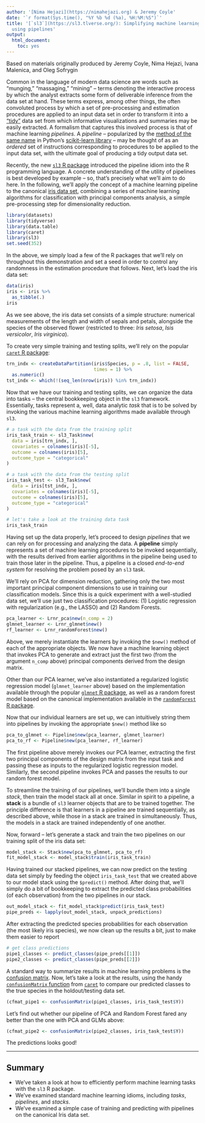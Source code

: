 ```yaml
---
author: '[Nima Hejazi](https://nimahejazi.org) & Jeremy Coyle'
date: '`r format(Sys.time(), "%Y %b %d (%a), %H:%M:%S")`'
title: '[`sl3`](https://sl3.tlverse.org/): Simplifying machine learning in R
  using pipelines'
output:
  html_document:
    toc: yes
---
```


Based on materials originally produced by Jeremy Coyle, Nima Hejazi, Ivana
Malenica, and Oleg Sofrygin

Common in the language of modern data science are words such as "munging,"
"massaging," "mining" -- terms denoting the interactive process by which the
analyst extracts some form of deliverable inference from the data set at hand.
These terms express, among other things, the often convoluted process by which a
set of pre-processing and estimation procedures are applied to an input data set
in order to transform it into a
["tidy"](http://vita.had.co.nz/papers/tidy-data.html) data set from which
informative visualizations and summaries may be easily extracted. A formalism
that captures this involved process is that of machine learning _pipelines_. A
_pipeline_ -- popularized by the [method of the same
name](http://scikit-learn.org/stable/modules/generated/sklearn.pipeline.Pipeline.html)
in Python's [scikit-learn library](http://scikit-learn.org/stable/index.html) --
may be thought of as an _ordered_ set of instructions corresponding to
procedures to be applied to the input data set, with the ultimate goal of
producing a tidy output data set.

Recently, the new [`sl3` R package](https://github.com/tlverse/sl3) introduced
the pipeline idiom into the R programming language. A concrete understanding of
the utility of pipelines is best developed by example -- so, that's precisely
what we'll aim to do here. In the following, we'll apply the concept of a
machine learning pipeline to the canonical [iris data
set](https://en.wikipedia.org/wiki/Iris_flower_data_set), combining a series
of machine learning algorithms for classification with principal components
analysis, a simple pre-processing step for dimensionality reduction.

```r
library(datasets)
library(tidyverse)
library(data.table)
library(caret)
library(sl3)
set.seed(352)
```

In the above, we simply load a few of the R packages that we'll rely on
throughout this demonstration and set a seed in order to control any randomness
in the estimation procedure that follows. Next, let's load the iris data set:

```r
data(iris)
iris <- iris %>%
  as_tibble(.)
iris
```

As we see above, the iris data set consists of a simple structure: numerical
measurements of the length and width of sepals and petals, alongside the species
of the observed flower (restricted to three: _Iris setosa_, _Isis versicolor_,
_Iris virginica_).

To create very simple training and testing splits, we'll rely on the popular
[`caret` R package](https://topepo.github.io/caret/):

```r
trn_indx <- createDataPartition(iris$Species, p = .8, list = FALSE,
                                times = 1) %>%
  as.numeric()
tst_indx <- which(!(seq_len(nrow(iris)) %in% trn_indx))
```

Now that we have our training and testing splits, we can organize the data into
tasks -- the central bookkeeping object in the `sl3` framework. Essentially,
tasks represent a, well, data analytic _task_ that is to be solved by invoking
the various machine learning algorithms made available through `sl3`.

```r
# a task with the data from the training split
iris_task_train <- sl3_Task$new(
  data = iris[trn_indx, ],
  covariates = colnames(iris)[-5],
  outcome = colnames(iris)[5],
  outcome_type = "categorical"
)

# a task with the data from the testing split
iris_task_test <- sl3_Task$new(
  data = iris[tst_indx, ],
  covariates = colnames(iris)[-5],
  outcome = colnames(iris)[5],
  outcome_type = "categorical"
)

# let's take a look at the training data task
iris_task_train
```

Having set up the data properly, let's proceed to design _pipelines_ that we can
rely on for processing and analyzing the data. A __pipeline__ simply represents
a set of machine learning procedures to be invoked sequentially, with the
results derived from earlier algorithms in the pipeline being used to train
those later in the pipeline. Thus, a pipeline is a closed _end-to-end system_
for resolving the problem posed by an `sl3` task.

We'll rely on PCA for dimension reduction, gathering only the two most important
principal component dimensions to use in training our classification models.
Since this is a quick experiment with a well-studied data set, we'll use just
two classification procedures: (1) Logistic regression with regularization
(e.g., the LASSO) and (2) Random Forests.

```r
pca_learner <- Lrnr_pca$new(n_comp = 2)
glmnet_learner <- Lrnr_glmnet$new()
rf_learner <- Lrnr_randomForest$new()
```

Above, we merely instantiate the learners by invoking the `$new()` method of
each of the appropriate objects. We now have a machine learning object that
invokes PCA to generate and extract just the first two (from the argument
`n_comp` above) principal components derived from the design matrix.

Other than our PCA learner, we've also instantiated a regularized logistic
regression model (`glmnet_learner` above) based on the implementation available
through the popular [`glmnet` R
package](https://cran.r-project.org/package=glmnet), as well as a random forest
model based on the canonical implementation available in the
[`randomForest` R package](https://cran.r-project.org/package=randomForest).

Now that our individual learners are set up, we can intuitively string them into
pipelines by invoking the appropriate `$new()` method like so

```r
pca_to_glmnet <- Pipeline$new(pca_learner, glmnet_learner)
pca_to_rf <- Pipeline$new(pca_learner, rf_learner)
```

The first pipeline above merely invokes our PCA learner, extracting the first
two principal components of the design matrix from the input task and passing
these as inputs to the regularized logistic regression model. Similarly, the
second pipeline invokes PCA and passes the results to our random forest model.

To streamline the training of our pipelines, we'll bundle them into a single
_stack_, then train the model stack all at once. Similar in spirit to a
pipeline, a __stack__ is a bundle of `sl3` learner objects that are to be
trained together. The principle difference is that learners in a pipeline are
trained sequentially, as described above, while those in a stack are trained in
simultaneously. Thus, the models in a stack are trained independently of one
another.

Now, forward -- let's generate a stack and train the two pipelines on our
training split of the iris data set:

```r
model_stack <- Stack$new(pca_to_glmnet, pca_to_rf)
fit_model_stack <- model_stack$train(iris_task_train)
```

Having trained our stacked pipelines, we can now predict on the testing data set
simply by feeding the object `iris_task_test` that we created above to our model
stack using the `$predict()` method. After doing that, we'll simply do a bit of
bookkeeping to extract the predicted class probabilities (of each observation)
from the two pipelines in our stack.

```r
out_model_stack <- fit_model_stack$predict(iris_task_test)
pipe_preds <- lapply(out_model_stack, unpack_predictions)
```

After extracting the predicted species probabilities for each observation (the
most likely iris species), we now clean up the results a bit, just to make them
easier to report

```r
# get class predictions
pipe1_classes <- predict_classes(pipe_preds[[1]])
pipe2_classes <- predict_classes(pipe_preds[[2]])
```

A standard way to summarize results in machine learning problems is the
[confusion
matrix](http://scikit-learn.org/stable/modules/generated/sklearn.metrics.confusion_matrix.html).
Now, let's take a look at the results, using the handy
[`confusionMatrix`
function](https://rdrr.io/cran/caret/man/confusionMatrix.html) from
[`caret`](https://topepo.github.io/caret/index.html) to compare our predicted
classes to the true species in the holdout/testing data set.

```r
(cfmat_pipe1 <- confusionMatrix(pipe1_classes, iris_task_test$Y))
```

Let's find out whether our pipeline of PCA and Random Forest fared any better
than the one with PCA and GLMs above:

```r
(cfmat_pipe2 <- confusionMatrix(pipe2_classes, iris_task_test$Y))
```

The predictions looks good!

---

## Summary

* We've taken a look at how to efficiently perform machine learning tasks with
  the `sl3` R package.
* We've examined standard machine learning idioms, including _tasks_,
  _pipelines_, and _stacks_.
* We've examined a simple case of training and predicting with pipelines on the
  canonical Iris data set.

